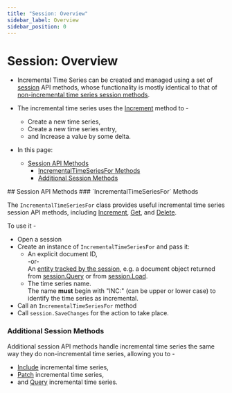 ```yaml
---
title: "Session: Overview"
sidebar_label: Overview
sidebar_position: 0
---
```



# Session: Overview
<Admonition type="note" title="Note">

* Incremental Time Series can be created and managed using a set of 
  [session](../../../../../client-api/session/what-is-a-session-and-how-does-it-work) 
  API methods, whose functionality is mostly identical to that of 
  [non-incremental time series session methods](../../../../../document-extensions/timeseries/client-api/overview#available-time-series-session-methods).  

* The incremental time series uses the 
  [Increment](../../../../../document-extensions/timeseries/incremental-time-series/client-api/session/increment) 
  method to -  
   * Create a new time series,  
   * Create a new time series entry,  
   * and Increase a value by some delta.  

* In this page:  
  * [Session API Methods](../../../../../document-extensions/timeseries/incremental-time-series/client-api/session/overview#session-api-methods)  
     * [IncrementalTimeSeriesFor Methods](../../../../../document-extensions/timeseries/incremental-time-series/client-api/session/overview#methods)  
     * [Additional Session Methods](../../../../../document-extensions/timeseries/incremental-time-series/client-api/session/overview#additional-session-methods)  
</Admonition>
## Session API Methods
### `IncrementalTimeSeriesFor` Methods

The `IncrementalTimeSeriesFor` class provides useful incremental time series 
session API methods, including [Increment](../../../../../document-extensions/timeseries/incremental-time-series/client-api/session/increment), 
[Get](../../../../../document-extensions/timeseries/incremental-time-series/client-api/session/get), 
and [Delete](../../../../../document-extensions/timeseries/incremental-time-series/client-api/session/delete).  

To use it -  

* Open a session  
* Create an instance of `IncrementalTimeSeriesFor` and pass it:  
    * An explicit document ID,  
      -or-  
      An [entity tracked by the session](../../../../../client-api/session/loading-entities), 
      e.g. a document object returned from [session.Query](../../../../../client-api/session/querying/how-to-query) 
      or from [session.Load](../../../../../client-api/session/loading-entities#load).  
    * The time series name.  
      The name **must** begin with "INC:" (can be upper or lower case) to identify the time series as incremental.  
* Call an `IncrementalTimeSeriesFor` method  
* Call `session.SaveChanges` for the action to take place.  
### Additional Session Methods

Additional session API methods handle incremental time series the 
same way they do non-incremental time series, allowing you to -  

* [Include](../../../../../document-extensions/timeseries/client-api/session/include/overview) incremental time series,  
* [Patch](../../../../../document-extensions/timeseries/client-api/session/patch) incremental time series,  
* and [Query](../../../../../document-extensions/timeseries/client-api/session/querying) incremental time series.  




